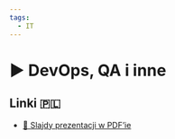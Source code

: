 ```yaml
---
tags:
  - IT
---
```



# ▶️ DevOps, QA i inne

<VimeoPlayer videoId="743738049" />

## Linki 🇵🇱

- [📄 Slajdy prezentacji w PDF’ie](/download/slidev/1-1-4-devops-qa-i-inne.pdf)
